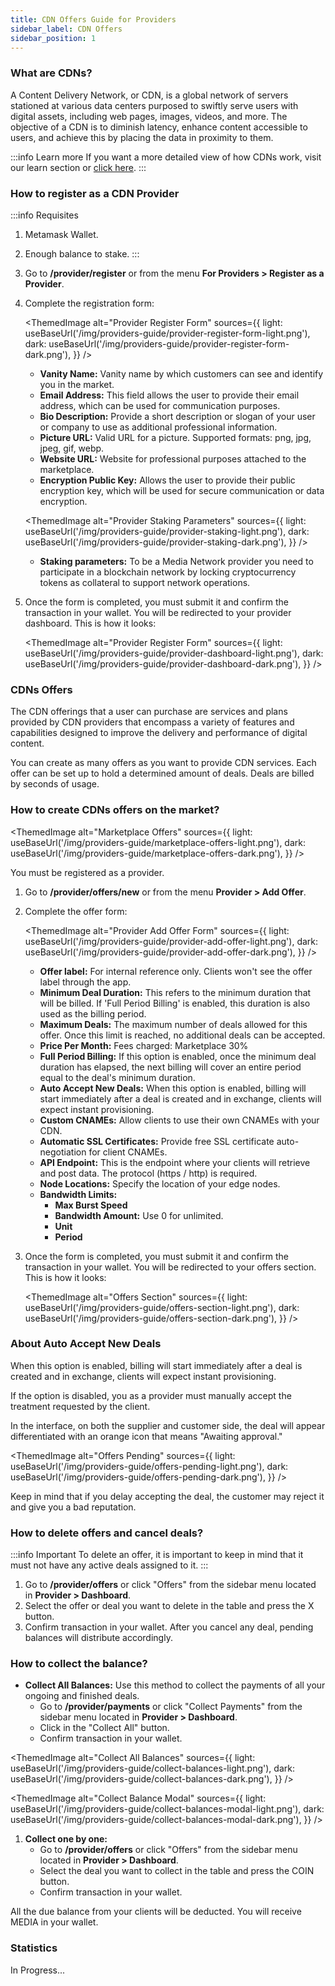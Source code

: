 ```yaml
---
title: CDN Offers Guide for Providers
sidebar_label: CDN Offers
sidebar_position: 1
---
```



### What are CDNs?

A Content Delivery Network, or CDN, is a global network of servers stationed at various data centers purposed to swiftly serve users with digital assets, including web pages, images, videos, and more. The objective of a CDN is to diminish latency, enhance content accessible to users, and achieve this by placing the data in proximity to them.

:::info Learn more
If you want a more detailed view of how CDNs work, visit our learn section or [click here](/learn/web-services/cdn-about).
:::

### How to register as a CDN Provider

:::info Requisites
1. Metamask Wallet.
2. Enough balance to stake.
:::

1. Go to **/provider/register** or from the menu **For Providers > Register as a Provider**.

2. Complete the registration form: 

    <ThemedImage
        alt="Provider Register Form"
        sources={{
            light: useBaseUrl('/img/providers-guide/provider-register-form-light.png'),
            dark: useBaseUrl('/img/providers-guide/provider-register-form-dark.png'),
        }}
    />

   * **Vanity Name:** Vanity name by which customers can see and identify you in the market.
   * **Email Address:** This field allows the user to provide their email address, which can be used for communication purposes. 
   * **Bio Description:** Provide a short description or slogan of your user or company to use as additional professional information.
   * **Picture URL:** Valid URL for a picture. Supported formats: png, jpg, jpeg, gif, webp.
   * **Website URL:** Website for professional purposes attached to the marketplace.
   * **Encryption Public Key:** Allows the user to provide their public encryption key, which will be used for secure communication or data encryption.

    <ThemedImage
        alt="Provider Staking Parameters"
        sources={{
            light: useBaseUrl('/img/providers-guide/provider-staking-light.png'),
            dark: useBaseUrl('/img/providers-guide/provider-staking-dark.png'),
        }}
    />

   * **Staking parameters:** To be a Media Network provider you need to participate in a blockchain network by locking cryptocurrency tokens as collateral to support network operations.

3. Once the form is completed, you must submit it and confirm the transaction in your wallet. You will be redirected to your provider dashboard. This is how it looks:

    <ThemedImage
        alt="Provider Register Form"
        sources={{
            light: useBaseUrl('/img/providers-guide/provider-dashboard-light.png'),
            dark: useBaseUrl('/img/providers-guide/provider-dashboard-dark.png'),
        }}
    />

### CDNs Offers

The CDN offerings that a user can purchase are services and plans provided by CDN providers that encompass a variety of features and capabilities designed to improve the delivery and performance of digital content.

You can create as many offers as you want to provide CDN services. Each offer can be set up to hold a determined amount of deals. Deals are billed by seconds of usage.


### How to create CDNs offers on the market?

<ThemedImage
    alt="Marketplace Offers"
    sources={{
        light: useBaseUrl('/img/providers-guide/marketplace-offers-light.png'),
        dark: useBaseUrl('/img/providers-guide/marketplace-offers-dark.png'),
    }}
/>

You must be registered as a provider.

1. Go to **/provider/offers/new** or from the menu **Provider > Add Offer**.
2. Complete the offer form:

    <ThemedImage
        alt="Provider Add Offer Form"
        sources={{
            light: useBaseUrl('/img/providers-guide/provider-add-offer-light.png'),
            dark: useBaseUrl('/img/providers-guide/provider-add-offer-dark.png'),
        }}
    />

    * **Offer label:** For internal reference only. Clients won't see the offer label through the app.
    * **Minimum Deal Duration:** This refers to the minimum duration that will be billed. If 'Full Period Billing' is enabled, this duration is also used as the billing period.
    * **Maximum Deals:** The maximum number of deals allowed for this offer. Once this limit is reached, no additional deals can be accepted.
    * **Price Per Month:** Fees charged: Marketplace 30%
    * **Full Period Billing:** If this option is enabled, once the minimum deal duration has elapsed, the next billing will cover an entire period equal to the deal's minimum duration.
    * **Auto Accept New Deals:** When this option is enabled, billing will start immediately after a deal is created and in exchange, clients will expect instant provisioning.
    * **Custom CNAMEs:** Allow clients to use their own CNAMEs with your CDN.
    * **Automatic SSL Certificates:** Provide free SSL certificate auto-negotiation for client CNAMEs.
    * **API Endpoint:** This is the endpoint where your clients will retrieve and post data. The protocol (https / http) is required.
    * **Node Locations:** Specify the location of your edge nodes.
    * **Bandwidth Limits:** 
      * **Max Burst Speed** 
      * **Bandwidth Amount:** Use 0 for unlimited.
      * **Unit** 
      * **Period**
3. Once the form is completed, you must submit it and confirm the transaction in your wallet. You will be redirected to your offers section. This is how it looks:

    <ThemedImage
        alt="Offers Section"
        sources={{
            light: useBaseUrl('/img/providers-guide/offers-section-light.png'),
            dark: useBaseUrl('/img/providers-guide/offers-section-dark.png'),
        }}
    />

### About Auto Accept New Deals

When this option is enabled, billing will start immediately after a deal is created and in exchange, clients will expect instant provisioning.

If the option is disabled, you as a provider must manually accept the treatment requested by the client.

In the interface, on both the supplier and customer side, the deal will appear differentiated with an orange icon that means "Awaiting approval."

<ThemedImage
    alt="Offers Pending"
    sources={{
        light: useBaseUrl('/img/providers-guide/offers-pending-light.png'),
        dark: useBaseUrl('/img/providers-guide/offers-pending-dark.png'),
    }}
/>

Keep in mind that if you delay accepting the deal, the customer may reject it and give you a bad reputation.

### How to delete offers and cancel deals?

:::info Important
To delete an offer, it is important to keep in mind that it must not have any active deals assigned to it.
:::

1. Go to **/provider/offers** or click "Offers" from the sidebar menu located in **Provider > Dashboard**. 
2. Select the offer or deal you want to delete in the table and press the X button.
3. Confirm transaction in your wallet. After you cancel any deal, pending balances will distribute accordingly.

### How to collect the balance?

* **Collect All Balances:** Use this method to collect the payments of all your ongoing and finished deals.
    * Go to **/provider/payments** or click "Collect Payments" from the sidebar menu located in **Provider > Dashboard**. 
    * Click in the "Collect All" button.
    * Confirm transaction in your wallet.

<ThemedImage
    alt="Collect All Balances"
    sources={{
        light: useBaseUrl('/img/providers-guide/collect-balances-light.png'),
        dark: useBaseUrl('/img/providers-guide/collect-balances-dark.png'),
    }}
/>

<ThemedImage
    alt="Collect Balance Modal"
    sources={{
        light: useBaseUrl('/img/providers-guide/collect-balances-modal-light.png'),
        dark: useBaseUrl('/img/providers-guide/collect-balances-modal-dark.png'),
    }}
/>

1. **Collect one by one:**
    * Go to **/provider/offers** or click "Offers" from the sidebar menu located in **Provider > Dashboard**. 
    * Select the deal you want to collect in the table and press the COIN button.
    * Confirm transaction in your wallet.

All the due balance from your clients will be deducted. You will receive MEDIA in your wallet.

### Statistics

In Progress...
